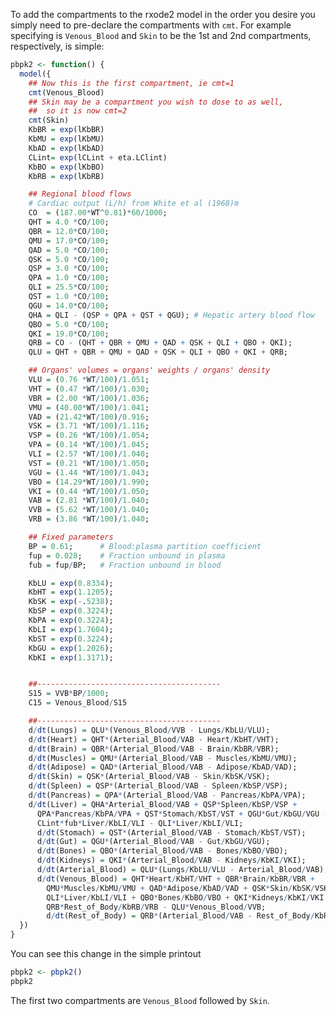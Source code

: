 To add the compartments to the rxode2 model in the order you desire you
simply need to pre-declare the compartments with `cmt`.  For example
specifying is `Venous_Blood` and `Skin` to be the 1st and 2nd
compartments, respectively, is simple:

```r
pbpk2 <- function() {
  model({
    ## Now this is the first compartment, ie cmt=1
    cmt(Venous_Blood)
    ## Skin may be a compartment you wish to dose to as well,
    ##  so it is now cmt=2
    cmt(Skin)
    KbBR = exp(lKbBR)
    KbMU = exp(lKbMU)
    KbAD = exp(lKbAD)
    CLint= exp(lCLint + eta.LClint)
    KbBO = exp(lKbBO)
    KbRB = exp(lKbRB)

    ## Regional blood flows
    # Cardiac output (L/h) from White et al (1968)m
    CO  = (187.00*WT^0.81)*60/1000;
    QHT = 4.0 *CO/100;
    QBR = 12.0*CO/100;
    QMU = 17.0*CO/100;
    QAD = 5.0 *CO/100;
    QSK = 5.0 *CO/100;
    QSP = 3.0 *CO/100;
    QPA = 1.0 *CO/100;
    QLI = 25.5*CO/100;
    QST = 1.0 *CO/100;
    QGU = 14.0*CO/100;
    QHA = QLI - (QSP + QPA + QST + QGU); # Hepatic artery blood flow
    QBO = 5.0 *CO/100;
    QKI = 19.0*CO/100;
    QRB = CO - (QHT + QBR + QMU + QAD + QSK + QLI + QBO + QKI);
    QLU = QHT + QBR + QMU + QAD + QSK + QLI + QBO + QKI + QRB;

    ## Organs' volumes = organs' weights / organs' density
    VLU = (0.76 *WT/100)/1.051;
    VHT = (0.47 *WT/100)/1.030;
    VBR = (2.00 *WT/100)/1.036;
    VMU = (40.00*WT/100)/1.041;
    VAD = (21.42*WT/100)/0.916;
    VSK = (3.71 *WT/100)/1.116;
    VSP = (0.26 *WT/100)/1.054;
    VPA = (0.14 *WT/100)/1.045;
    VLI = (2.57 *WT/100)/1.040;
    VST = (0.21 *WT/100)/1.050;
    VGU = (1.44 *WT/100)/1.043;
    VBO = (14.29*WT/100)/1.990;
    VKI = (0.44 *WT/100)/1.050;
    VAB = (2.81 *WT/100)/1.040;
    VVB = (5.62 *WT/100)/1.040;
    VRB = (3.86 *WT/100)/1.040;

    ## Fixed parameters
    BP = 0.61;      # Blood:plasma partition coefficient
    fup = 0.028;    # Fraction unbound in plasma
    fub = fup/BP;   # Fraction unbound in blood

    KbLU = exp(0.8334);
    KbHT = exp(1.1205);
    KbSK = exp(-.5238);
    KbSP = exp(0.3224);
    KbPA = exp(0.3224);
    KbLI = exp(1.7604);
    KbST = exp(0.3224);
    KbGU = exp(1.2026);
    KbKI = exp(1.3171);


    ##-----------------------------------------
    S15 = VVB*BP/1000;
    C15 = Venous_Blood/S15

    ##-----------------------------------------
    d/dt(Lungs) = QLU*(Venous_Blood/VVB - Lungs/KbLU/VLU);
    d/dt(Heart) = QHT*(Arterial_Blood/VAB - Heart/KbHT/VHT);
    d/dt(Brain) = QBR*(Arterial_Blood/VAB - Brain/KbBR/VBR);
    d/dt(Muscles) = QMU*(Arterial_Blood/VAB - Muscles/KbMU/VMU);
    d/dt(Adipose) = QAD*(Arterial_Blood/VAB - Adipose/KbAD/VAD);
    d/dt(Skin) = QSK*(Arterial_Blood/VAB - Skin/KbSK/VSK);
    d/dt(Spleen) = QSP*(Arterial_Blood/VAB - Spleen/KbSP/VSP);
    d/dt(Pancreas) = QPA*(Arterial_Blood/VAB - Pancreas/KbPA/VPA);
    d/dt(Liver) = QHA*Arterial_Blood/VAB + QSP*Spleen/KbSP/VSP +
      QPA*Pancreas/KbPA/VPA + QST*Stomach/KbST/VST + QGU*Gut/KbGU/VGU -
      CLint*fub*Liver/KbLI/VLI - QLI*Liver/KbLI/VLI;
      d/dt(Stomach) = QST*(Arterial_Blood/VAB - Stomach/KbST/VST);
      d/dt(Gut) = QGU*(Arterial_Blood/VAB - Gut/KbGU/VGU);
      d/dt(Bones) = QBO*(Arterial_Blood/VAB - Bones/KbBO/VBO);
      d/dt(Kidneys) = QKI*(Arterial_Blood/VAB - Kidneys/KbKI/VKI);
      d/dt(Arterial_Blood) = QLU*(Lungs/KbLU/VLU - Arterial_Blood/VAB);
      d/dt(Venous_Blood) = QHT*Heart/KbHT/VHT + QBR*Brain/KbBR/VBR +
        QMU*Muscles/KbMU/VMU + QAD*Adipose/KbAD/VAD + QSK*Skin/KbSK/VSK +
        QLI*Liver/KbLI/VLI + QBO*Bones/KbBO/VBO + QKI*Kidneys/KbKI/VKI +
        QRB*Rest_of_Body/KbRB/VRB - QLU*Venous_Blood/VVB;
        d/dt(Rest_of_Body) = QRB*(Arterial_Blood/VAB - Rest_of_Body/KbRB/VRB);
  })
}
```

You can see this change in the simple printout

```r
pbpk2 <- pbpk2()
pbpk2
```

The first two compartments are `Venous_Blood` followed by `Skin`.

